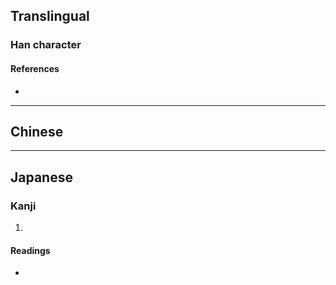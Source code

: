 {{character info}}
==Translingual==

===Han character===
{{Han char|rn=94|rad=犬|as=07|sn=10|four=|canj=KHAMJ|ids=⿰犭旱}}

====References====
* {{Han ref|kx=0712.071|dkj=20454|hdz=21348.100|uh=7302|ud=29442}}

----

==Chinese==
{{zh-see|悍|v}}

----

==Japanese==

===Kanji===
{{ja-kanji|grade=|rs=犬07}}

# {{rfdef|ja|sort=犬07}}

====Readings====
* {{ja-readings|on=[[かん]] (kan)|kun=[[たかし]] (takashi), [[あらし]] (arashi)}}